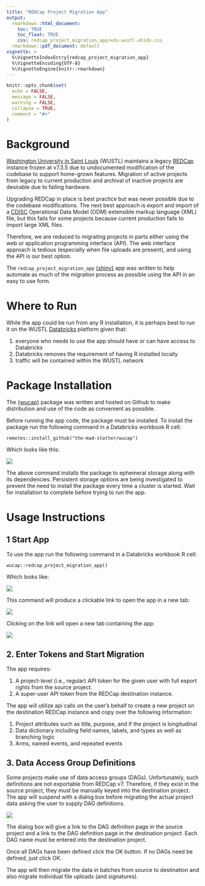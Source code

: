 ```yaml
---
title: "REDCap Project Migration App"
output: 
  rmarkdown::html_document:
    toc: TRUE
    toc_float: TRUE
    css: redcap_project_migration_app/edu.wustl.ohids.css
  rmarkdown::pdf_document: default
vignette: >
  %\VignetteIndexEntry{redcap_project_migration_app}
  %\VignetteEncoding{UTF-8}
  %\VignetteEngine{knitr::rmarkdown}
---
```


```r
knitr::opts_chunk$set(
  echo = FALSE,
  message = FALSE, 
  warning = FALSE, 
  collapse = TRUE,
  comment = "#>"
)
```

# Background

[Washington University in Saint Louis](https://wustl.edu/) (WUSTL) maintains a legacy [REDCap](https://www.project-redcap.org/) instance frozen at v7.3.5 due to undocumented modification of the codebase to support home-grown features. Migration of active projects from legacy to current production and archival of inactive projects are desirable due to failing hardware.

Upgrading REDCap in place is best practice but was never possible due to the codebase modifications. The next best approach is export and import of a [CDISC](https://www.cdisc.org/) Operational Data Model (ODM) extensible markup language (XML) file, but this fails for some projects because current production fails to import large XML files.

Therefore, we are reduced to migrating projects in parts either using the web or application programming interface (API). The web interface approach is tedious (especially when file uploads are present), and using the API is our best option.

The `redcap_project_migration_app` [{shiny}](https://shiny.rstudio.com/) app was written to help automate as much of the migration process as possible using the API in an easy to use form.

# Where to Run

While the app could be run from any R installation, it is perhaps best to run it on the WUSTL [Databricks](https://databricks.com/) platform given that:

1. everyone who needs to use the app should have or can have access to Databricks
2. Databricks removes the requirement of having R installed locally
3. traffic will be contained within the WUSTL network

# Package Installation

The [{wucap}](https://github.com/the-mad-statter/wucap) package was written and hosted on Github to make distribution and use of the code as convenient as possible.

Before running the app code, the package must be installed. To install the package run the following command in a Databricks workbook R cell:

```
remotes::install_github("the-mad-statter/wucap")
```

Which looks like this:

![](redcap_project_migration_app/databricks_install_code.png)

The above command installs the package to ephemeral storage along with its dependencies. Persistent storage options are being investigated to prevent the need to install the package every time a cluster is started. Wait for installation to complete before trying to run the app.

# Usage Instructions

## 1 Start App

To use the app run the following command in a Databricks workbook R cell:

```
wucap::redcap_project_migration_app()
```

Which looks like:

![](redcap_project_migration_app/databricks_run_code.png)

This command will produce a clickable link to open the app in a new tab:

![](redcap_project_migration_app/databricks_shiny_link.png)

Clicking on the link will open a new tab containing the app:

![](redcap_project_migration_app/app_start.png)

## 2. Enter Tokens and Start Migration

The app requires:

1. A project-level (i.e., regular) API token for the given user with full export rights from the source project.
2. A super-user API token from the REDCap destination instance.

The app will utilize api calls on the user's behalf to create a new project on the destination REDCap instance and copy over the following information:

1. Project attributes such as title, purpose, and if the project is longitudinal
2. Data dictionary including field names, labels, and types as well as branching logic
3. Arms, named events, and repeated events

## 3. Data Access Group Definitions

Some projects make use of data access groups (DAGs). Unfortunately, such definitions are not exportable from REDCap v7. Therefore, if they exist in the source project, they must be manually keyed into the destination project. The app will suspend with a dialog box before migrating the actual project data asking the user to supply DAG definitions.

![](redcap_project_migration_app/app_dag_dialog.png)

The dialog box will give a link to the DAG definition page in the source project and a link to the DAG definition page in the destination project. Each DAG name must be entered into the destination project.

Once all DAGs have been defined click the OK button. If no DAGs need be defined, just click OK.

The app will then migrate the data in batches from source to destination and also migrate individual file uploads (and signatures).
